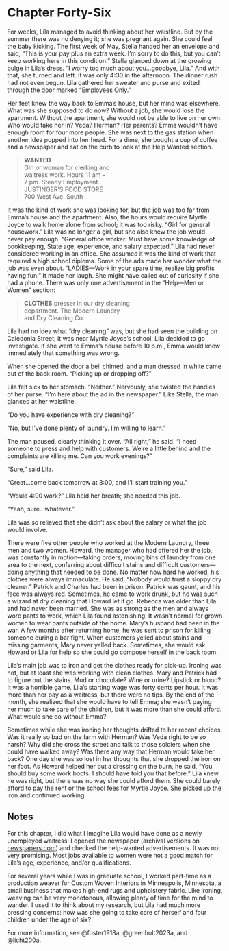 # Chapter Forty-Six 

For weeks, Lila managed to avoid thinking about her waistline. But by the summer there was no denying it; she was pregnant again. She could feel the baby kicking. The first week of May, Stella handed her an envelope and said, "This is your pay plus an extra week. I'm sorry to do this, but you can't keep working here in this condition." Stella glanced down at the growing bulge in Lila's dress. "I worry too much about you&hellip;goodbye, Lila." And with that, she turned and left. It was only 4:30 in the afternoon. The dinner rush had not even begun. Lila gathered her sweater and purse and exited through the door marked "Employees Only."  

Her feet knew the way back to Emma's house, but her mind was elsewhere. What was she supposed to do now? Without a job, she would lose the apartment. Without the apartment, she would not be able to live on her own. Who would take her in? Veda? Herman? Her parents? Emma wouldn't have enough room for four more people. She was next to the gas station when another idea popped into her head. For a dime, she bought a cup of coffee and a newspaper and sat on the curb to look at the Help Wanted section.  

> | **WANTED**
> | Girl or woman for clerking and
> | waitress work. Hours 11 am -- 
> | 7 pm. Steady Employment. 
> | JUSTINGER'S FOOD STORE 
> | 700 West Ave. South

It was the kind of work she was looking for, but the job was too far from Emma's house and the apartment. Also, the hours would require Myrtle Joyce to walk home alone from school; it was too risky. "Girl for general housework." Lila was no longer a girl, but she also knew the job would never pay enough. "General office worker. Must have some knowledge of bookkeeping, State age, experience, and salary expected." Lila had never considered working in an office. She assumed it was the kind of work that required a high school diploma. Some of the ads made her wonder what the job was even about. "LADIES---Work in your spare time, realize big profits having fun." It made her laugh. She might have called out of curiosity if she had a phone. There was only one advertisement in the "Help---Men or Women" section: 

> | **CLOTHES** presser in our dry cleaning 
> | department. The Modern Laundry 
> | and Dry Cleaning Co.  

Lila had no idea what "dry cleaning" was, but she had seen the building on Caledonia Street; it was near Myrtle Joyce's school. Lila decided to go investigate. If she went to Emma's house before 10 p.m., Emma would know immediately that something was wrong.  

When she opened the door a bell chimed, and a man dressed in white came out of the back room. "Picking up or dropping off?" 

Lila felt sick to her stomach. "Neither." Nervously, she twisted the handles of her purse. "I'm here about the ad in the newspaper." Like Stella, the man glanced at her waistline. 

"Do you have experience with dry cleaning?" 

"No, but I've done plenty of laundry. I'm willing to learn." 

The man paused, clearly thinking it over. "All right," he said. "I need someone to press and help with customers. We're a little behind and the complaints are killing me. Can you work evenings?" 

"Sure," said Lila. 

"Great&hellip;come back tomorrow at 3:00, and I'll start training you." 

"Would 4:00 work?" Lila held her breath; she needed this job. 

"Yeah, sure&hellip;whatever." 

Lila was so relieved that she didn't ask about the salary or what the job would involve.  

There were five other people who worked at the Modern Laundry, three men and two women. Howard, the manager who had offered her the job, was constantly in motion---taking orders, moving bins of laundry from one area to the next, conferring about difficult stains and difficult customers---doing anything that needed to be done. No matter how hard he worked, his clothes were always immaculate. He said, "Nobody would trust a sloppy dry cleaner." Patrick and Charles had been in prison. Patrick was gaunt, and his face was always red. Sometimes, he came to work drunk, but he was such a wizard at dry cleaning that Howard let it go. Rebecca was older than Lila and had never been married. She was as strong as the men and always wore pants to work, which Lila found astonishing. It wasn't normal for grown women to wear pants outside of the home. Mary's husband had been in the war. A few months after returning home, he was sent to prison for killing someone during a bar fight. When customers yelled about stains and missing garments, Mary never yelled back. Sometimes, she would ask Howard or Lila for help so she could go compose herself in the back room.  

Lila's main job was to iron and get the clothes ready for pick-up. Ironing was hot, but at least she was working with clean clothes. Mary and Patrick had to figure out the stains. Mud or chocolate? Wine or urine? Lipstick or blood? It was a horrible game. Lila's starting wage was forty cents per hour. It was more than her pay as a waitress, but there were no tips. By the end of the month, she realized that she would have to tell Emma; she wasn't paying her much to take care of the children, but it was more than she could afford. What would she do without Emma?  

Sometimes while she was ironing her thoughts drifted to her recent choices. Was it really so bad on the farm with Herman? Was Veda right to be so harsh? Why did she cross the street and talk to those soldiers when she could have walked away? Was there any way that Herman would take her back? One day she was so lost in her thoughts that she dropped the iron on her foot. As Howard helped her put a dressing on the burn, he said, "You should buy some work boots. I should have told you that before." Lila knew he was right, but there was no way she could afford them. She could barely afford to pay the rent or the school fees for Myrtle Joyce. She picked up the iron and continued working.  

## Notes 

For this chapter, I did what I imagine Lila would have done as a newly unemployed waitress: I opened the newspaper (archival versions on [newspapers.com](https://www.newspapers.com/)) and checked the help-wanted advertisements. It was not very promising. Most jobs available to women were not a good match for Lila's age, experience, and/or qualifications.  

For several years while I was in graduate school, I worked part-time as a production weaver for Custom Woven Interiors in Minneapolis, Minnesota, a small business that makes high-end rugs and upholstery fabric. Like ironing, weaving can be very monotonous, allowing plenty of time for the mind to wander. I used it to think about my research, but Lila had much more pressing concerns: how was she going to take care of herself and four children under the age of six?  

For more information, see @foster1918a, @greenholt2023a, and @licht200a.  
